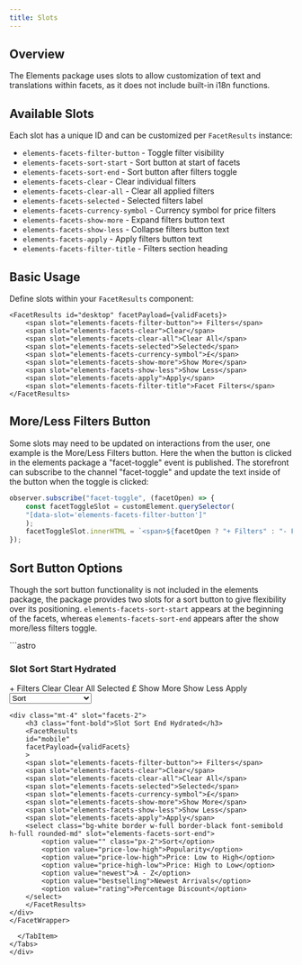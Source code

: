 ```yaml
---
title: Slots
---
```


## Overview

The Elements package uses slots to allow customization of text and translations within facets, as it does not include built-in i18n functions.

## Available Slots

Each slot has a unique ID and can be customized per `FacetResults` instance:

- `elements-facets-filter-button` - Toggle filter visibility
- `elements-facets-sort-start` - Sort button at start of facets
- `elements-facets-sort-end` - Sort button after filters toggle
- `elements-facets-clear` - Clear individual filters
- `elements-facets-clear-all` - Clear all applied filters
- `elements-facets-selected` - Selected filters label
- `elements-facets-currency-symbol` - Currency symbol for price filters
- `elements-facets-show-more` - Expand filters button text
- `elements-facets-show-less` - Collapse filters button text
- `elements-facets-apply` - Apply filters button text
- `elements-facets-filter-title` - Filters section heading

## Basic Usage

Define slots within your `FacetResults` component:
```astro
<FacetResults id="desktop" facetPayload={validFacets}>
    <span slot="elements-facets-filter-button">+ Filters</span>
    <span slot="elements-facets-clear">Clear</span>
    <span slot="elements-facets-clear-all">Clear All</span>
    <span slot="elements-facets-selected">Selected</span>
    <span slot="elements-facets-currency-symbol">£</span>
    <span slot="elements-facets-show-more">Show More</span>
    <span slot="elements-facets-show-less">Show Less</span>
    <span slot="elements-facets-apply">Apply</span>
    <span slot="elements-facets-filter-title">Facet Filters</span>
</FacetResults>
```
## More/Less Filters Button
Some slots may need to be updated on interactions from the user, one example is the More/Less Filters button. Here the when the button is clicked in the elements package
a "facet-toggle" event is published. The storefront can subscribe to the channel "facet-toggle" and update the text inside of the button when the toggle is clicked:
```javascript
observer.subscribe("facet-toggle", (facetOpen) => {
    const facetToggleSlot = customElement.querySelector(
    "[data-slot='elements-facets-filter-button']"
    );
    facetToggleSlot.innerHTML = `<span>${facetOpen ? "+ Filters" : "- Filters"}</span>`;
});
```

## Sort Button Options
Though the sort button functionality is not included in the elements package, the package provides two slots for a sort button to give flexibility over its positioning. `elements-facets-sort-start` appears at the beginning of the facets, 
whereas `elements-facets-sort-end` appears after the show more/less filters toggle.
<div class="not-content">
<Tabs>
    <TabItem label="Preview">
        <Preview>
          <SortFacets/>
        </Preview>
    </TabItem>
  <TabItem label="Code">
    ```astro
    <FacetWrapper
    filterName={"facetFilters"}
    options={{
        endpoint: "/api/graphql",
        pageType: "search",
        query: "blue",
        shippingDestination: "GB",
        currency: "GBP",
    }}
    ariaLabels={{
        facetsTitle: "Filters",
        selectedOptions: "Selected options",
        brandSearch: "brand search",
        options: "options",
        minPriceInput: "minimum price input",
        maxPriceInput: "maximum price input",
    }}
    >
    <div slot="facets-1">
        <h3 class="font-bold">Slot Sort Start Hydrated</h3>
        <FacetResults id="desktop" facetPayload={validFacets}>
        <span slot="elements-facets-filter-button" class="whitespace-nowrap">+ Filters</span>
        <span slot="elements-facets-clear">Clear</span>
        <span slot="elements-facets-clear-all">Clear All</span>
        <span slot="elements-facets-selected">Selected</span>
        <span slot="elements-facets-currency-symbol">£</span>
        <span slot="elements-facets-show-more">Show More</span>
        <span slot="elements-facets-show-less">Show Less</span>
        <span slot="elements-facets-apply">Apply</span>
        <select class="bg-white border w-full h-full border-black font-semibold rounded-md" slot="elements-facets-sort-start">
            <option value="" class="px-2">Sort</option>
            <option value="price-low-high">Popularity</option>
            <option value="price-low-high">Price: Low to High</option>
            <option value="price-high-low">Price: High to Low</option>
            <option value="newest">A - Z</option>
            <option value="bestselling">Newest Arrivals</option>
            <option value="rating">Percentage Discount</option>
        </select>
        </FacetResults>
    </div>

    <div class="mt-4" slot="facets-2">
        <h3 class="font-bold">Slot Sort End Hydrated</h3>
        <FacetResults
        id="mobile"
        facetPayload={validFacets}
        >
        <span slot="elements-facets-filter-button">+ Filters</span>
        <span slot="elements-facets-clear">Clear</span>
        <span slot="elements-facets-clear-all">Clear All</span>
        <span slot="elements-facets-selected">Selected</span>
        <span slot="elements-facets-currency-symbol">£</span>
        <span slot="elements-facets-show-more">Show More</span>
        <span slot="elements-facets-show-less">Show Less</span>
        <span slot="elements-facets-apply">Apply</span>
        <select class="bg-white border w-full border-black font-semibold h-full rounded-md" slot="elements-facets-sort-end">
            <option value="" class="px-2">Sort</option>
            <option value="price-low-high">Popularity</option>
            <option value="price-low-high">Price: Low to High</option>
            <option value="price-high-low">Price: High to Low</option>
            <option value="newest">A - Z</option>
            <option value="bestselling">Newest Arrivals</option>
            <option value="rating">Percentage Discount</option>
        </select>
        </FacetResults>
    </div>
    </FacetWrapper>
  ```
    </TabItem>
  </Tabs>
</div>